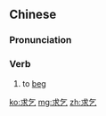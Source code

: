 ==Chinese==
{{zh-forms}}

===Pronunciation===
{{zh-pron
|m=qiúqǐ
|c=kau4 hat1
|mn=qz,xm,zz:kiû-khit
|cat=v
}}

===Verb===
{{zh-verb}}

# to [[beg]]

[[ko:求乞]]
[[mg:求乞]]
[[zh:求乞]]